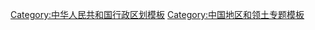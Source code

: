 {{Navbox
|name=Jiangxi topics
|state= {{{state<includeonly>|collapsed</includeonly>}}}
|title=[[江西]]专题
|bodyclass = hlist
|above = [[南昌市]] ([[中华人民共和国省会列表|省会]])
|below =
* {{icon|category}} '''[[:Category:江西|分类]]'''
* {{icon|commons}} '''[[commons:Category:Jiangxi|共享资源]]'''

|group1=[[:Category:江西|总体]] 
|list1=
* [[江西历史|历史]]
* [[江西省#政治|政治]]
* [[江西省#经济|经济]] 

|group2=[[江西省#地理|地理]]
|list2=
* [[中华人民共和国城市列表#江西省|城市]] 
* [[幕阜山]] 
* [[九嶺山]] 
* [[罗霄山脉]] 
* [[武夷山脉]] 
* [[赣江]] 
* [[鄱阳湖]] 
* [[鄱阳湖平原]] 
* [[长江]] 
* [[秀水河]] 

|group3=[[江西省高等学校列表|教育]]
|list3=
* [[江西师范大学]] 
* [[江西财经大学]] 
* [[江西农业大学]] 
* [[南昌大学]] 
* [[华东交通大学]] 
* [[南昌航空大学]] 

|group4=[[江西文化|文化]]
|list4=
* [[赣菜]] 
* [[贛劇]] 
* [[采茶戏#江西|采茶戏]]
* [[江西建筑|建筑]]（[[赣派建筑]]、[[客家围屋|围屋]]、[[江南民居]]等）
* [[江西省#宗教|宗教]] 

|group5=[[民系]]
|list5=
* [[江右民系]]
* [[客家民系]] 
* [[吴越民系]]
* [[江淮民系]]
* [[闽南民系]]

|group6=[[江西方言|语言]]
|list6=
* [[贛語]] ([[南昌话]]、[[宜春话]])
* [[客家话]]
* [[官话]]（[[江淮官话]]、[[西南官话]]）
* [[吴语]]
* [[徽语]]
* [[闽南语]]（[[赣东北闽南语]]）

|group7=旅游景点
|list7=
* [[东林寺]] 
* [[庐山]] 
* [[柘林水库]] 

}}<noinclude>


{{collapsible option |state=collapsed}}

[[Category:中华人民共和国行政区划模板]]
[[Category:中国地区和领土专题模板]]
[[Category:江西| ]]
</noinclude>